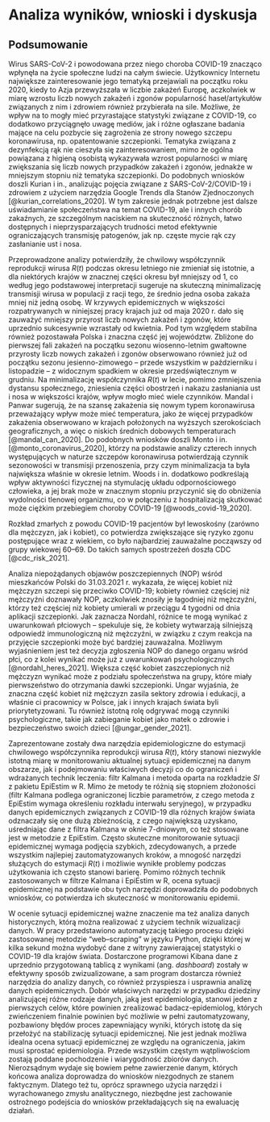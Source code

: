 # Analiza wyników, wnioski i dyskusja {#chapter06}

## Podsumowanie

Wirus SARS-CoV-2 i powodowana przez niego choroba COVID-19 znacząco
wpłynęła na życie społeczne ludzi na całym świecie. Użytkownicy
Internetu największe zainteresowanie jego tematyką przejawiali na
początku roku 2020, kiedy to Azja przewyższała w liczbie zakażeń Europę,
aczkolwiek w miarę wzrostu liczb nowych zakażeń i zgonów popularność
haseł/artykułów związanych z nim i zdrowiem również przybierała na sile.
Możliwe, że wpływ na to mogły mieć przyrastające statystyki związane z
COVID-19, co dodatkowo przyciągnęło uwagę mediów, jak i różne ogłaszane
badania mające na celu pozbycie się zagrożenia ze strony nowego szczepu
koronawirusa, np. opatentowanie szczepionki. Tematyka związana z
dezynfekcją rąk nie cieszyła się zainteresowaniem, mimo że ogólna
powiązana z higieną osobistą wykazywała wzrost popularności w miarę
zwiększania się liczb nowych przypadków zakażeń i zgonów, jednakże w
mniejszym stopniu niż tematyka szczepionki. Do podobnych wniosków doszli
Kurian i in., analizując pojęcia związane z SARS-CoV-2/COVID-19 i
zdrowiem z użyciem narzędzia Google Trends dla Stanów Zjednoczonych
[@kurian_correlations_2020]. W tym zakresie jednak potrzebne jest dalsze
uświadamianie społeczeństwa na temat COVID-19, ale i innych chorób
zakaźnych, ze szczególnym naciskiem na skuteczność różnych, łatwo
dostępnych i nieprzysparzających trudności metod efektywnie
ograniczających transmisję patogenów, jak np. częste mycie rąk czy
zasłanianie ust i nosa.

Przeprowadzone analizy potwierdziły, że chwilowy współczynnik
reprodukcji wirusa $R(t)$ podczas okresu letniego nie zmieniał się
istotnie, a dla niektórych krajów w znacznej części okresu był mniejszy
od 1, co według jego podstawowej interpretacji sugeruje na skuteczną
minimalizację transmisji wirusa w populacji z racji tego, że średnio
jedna osoba zakaża mniej niż jedną osobę. W krzywych epidemicznych w
większości rozpatrywanych w niniejszej pracy krajach już od maja 2020 r.
dało się zauważyć mniejszy przyrost liczb nowych zakażeń i zgonów, które
uprzednio sukcesywnie wzrastały od kwietnia. Pod tym względem stabilna
również pozostawała Polska i znaczna część jej województw. Zbliżone do
pierwszej fali zakażeń na początku sezonu wiosenno-letnim gwałtowne
przyrosty liczb nowych zakażeń i zgonów obserwowano również już od
początku sezonu jesienno-zimowego -- przede wszystkim w październiku i
listopadzie -- z widocznym spadkiem w okresie przedświątecznym w
grudniu. Na minimalizację współczynnika $R(t)$ w lecie, pomimo
zmniejszenia dystansu społecznego, zniesienia części obostrzeń i nakazu
zasłaniania ust i nosa w większości krajów, wpływ mogło mieć wiele
czynników. Mandal i Panwar sugerują, że na szansę zakażenia się nowym
typem koronawirusa przeważający wpływ może mieć temperatura, jako że
więcej przypadków zakażenia obserwowano w krajach położonych na wyższych
szerokościach geograficznych, a więc o niskich średnich dobowych
temperaturach [@mandal_can_2020]. Do podobnych wniosków doszli Monto i
in. [@monto_coronavirus_2020], którzy na podstawie analizy czterech
innych występujących w naturze szczepów koronawirusa potwierdzają
czynnik sezonowości w transmisji przenoszenia, przy czym minimalizacja
ta była największa właśnie w okresie letnim. Woods i in. dodatkowo
podkreślają wpływ aktywności fizycznej na stymulację układu
odpornościowego człowieka, a jej brak może w znacznym stopniu przyczynić
się do obniżenia wydolności tlenowej organizmu, co w połączeniu z
hospitalizacją skutkować może ciężkim przebiegiem choroby COVID-19
[@woods_covid-19_2020].

Rozkład zmarłych z powodu COVID-19 pacjentów był lewoskośny (zarówno dla
mężczyzn, jak i kobiet), co potwierdza zwiększające się ryzyko zgonu
postępujące wraz z wiekiem, co było najbardziej zauważalne począwszy od
grupy wiekowej 60--69. Do takich samych spostrzeżeń doszła CDC
[@cdc_risk_2021].

Analiza niepożądanych objawów poszczepiennych (NOP) wśród mieszkańców
Polski do 31.03.2021 r. wykazała, że więcej kobiet niż mężczyzn szczepi
się przeciwko COVID-19; kobiety również częściej niż mężczyźni doznawały
NOP, aczkolwiek znosiły je łagodniej niż mężczyźni, którzy też częściej
niż kobiety umierali w przeciągu 4 tygodni od dnia aplikacji
szczepionki. Jak zaznacza Nordahl, różnice te mogą wynikać z uwarunkowań
płciowych -- spekuluje się, że kobiety wytwarzają silniejszą odpowiedź
immunologiczną niż mężczyźni, w związku z czym reakcja na przyjęcie
szczepionki może być bardziej zauważalna. Możliwym wyjaśnieniem jest też
decyzja zgłoszenia NOP do danego organu wśród płci, co z kolei wynikać
może już z uwarunkowań psychologicznych [@nordahl_heres_2021]. Większa
część kobiet zaszczepionych niż mężczyzn wynikać może z podziału
społeczeństwa na grupy, które miały pierwszeństwo do otrzymania dawki
szczepionki. Ungar wyjaśnia, że znaczna część kobiet niż mężczyzn zasila
sektory zdrowia i edukacji, a właśnie ci pracownicy w Polsce, jak i
innych krajach świata byli priorytetyzowani. Tu również istotną rolę
odgrywać mogą czynniki psychologiczne, takie jak zabieganie kobiet jako
matek o zdrowie i bezpieczeństwo swoich dzieci [@ungar_gender_2021].

Zaprezentowane zostały dwa narzędzia epidemiologiczne do estymacji
chwilowego współczynnika reprodukcji wirusa $R(t)$, który stanowi
niezwykle istotną miarę w monitorowaniu aktualnej sytuacji epidemicznej
na danym obszarze, jak i podejmowaniu właściwych decyzji co do
ograniczeń i wdrażanych technik leczenia: filtr Kalmana i metoda oparta
na rozkładzie $SI$ z pakietu EpiEstim w R. Mimo że metody te różnią się
stopniem złożoności (filtr Kalmana podlega ograniczonej liczbie
parametrów, z czego metoda z EpiEstim wymaga określeniu rozkładu
interwału seryjnego), w przypadku danych epidemicznych związanych z
COVID-19 dla różnych krajów świata odznaczały się one dużą zbieżnością,
z czego największą uzyskano, uśredniając dane z filtra Kalmana w oknie
7-dniowym, co też stosowane jest w metodzie z EpiEstim. Często skuteczne
monitorowanie sytuacji epidemicznej wymaga podjęcia szybkich,
zdecydowanych, a przede wszystkim najlepiej zautomatyzowanych kroków, a
mnogość narzędzi służących do estymacji $R(t)$ i możliwie wynikłe
problemy podczas użytkowania ich często stanowi barierę. Pomimo różnych
technik zastosowanych w filtrze Kalmana i EpiEstim w R, ocena sytuacji
epidemicznej na podstawie obu tych narzędzi doprowadziła do podobnych
wniosków, co potwierdza ich skuteczność w monitorowaniu epidemii.

W ocenie sytuacji epidemicznej ważne znaczenie ma też analiza danych
historycznych, którą można realizować z użyciem technik wizualizacji
danych. W pracy przedstawiono automatyzację takiego procesu dzięki
zastosowanej metodzie "web--scraping" w języku Python, dzięki której w
kilka sekund można wydobyć dane z witryny zawierającej statystyki o
COVID-19 dla krajów świata. Dostarczone programowi Kibana dane z
uprzednio przygotowaną tablicą z wynikami (ang. *dashboard*) zostały w
efektywny sposób zwizualizowane, a sam program dostarcza również
narzędzia do analizy danych, co również przyspiesza i usprawnia analizę
danych epidemicznych. Dobór właściwych narzędzi w przypadku dziedziny
analizującej różne rodzaje danych, jaką jest epidemiologia, stanowi
jeden z pierwszych celów, które powinien zrealizować badacz-epidemiolog,
których zwieńczeniem finalnie powinien być możliwie w pełni
zautomatyzowany, pozbawiony błędów proces zapewniający wyniki, których
istotę da się przełożyć na stabilizację sytuacji epidemicznej. Nie jest
jednak możliwa idealna ocena sytuacji epidemicznej ze względu na
ograniczenia, jakim musi sprostać epidemiologia. Przede wszystkim
częstym wątpliwościom zostają poddane pochodzenie i wiarygodność zbiorów
danych. Nierozsądnym wydaje się bowiem pełne zawierzenie danym, których
końcowa analiza doprowadza do wniosków niezgodnych ze stanem faktycznym.
Dlatego też tu, oprócz sprawnego użycia narzędzi i wyrachowanego zmysłu
analitycznego, niezbędne jest zachowanie ostrożnego podejścia do
wniosków przekładających się na ewaluację działań.

[^1]: Odnosząc się do danego okresu rozprzestrzeniania się choroby, o
    pandemii można również się wyrazić jako o epidemii, np. epidemia
    COVID-19 w Wuhan w grudniu 2019 r.

[^2]: Głównie osoby pozostające długoterminowo w domu, pracujące w
    pomieszczeniach wentylowanych, itp.

[^3]: Głównie osoby mające stały kontakt z różnymi osobami; również te,
    których elementem pracy jest kontakt z drugą osobą, jak np. kurierzy
    czy pracownicy supermarketu.

[^4]: Jak zaznacza Google, listy najbardziej popularnych haseł
    konstruowane są na podstawie miernika popularności, czyli
    popularności hasła w aktualnym roku w stosunku do roku ubiegłego.
    Liczba wyświetleń hasła w danym punkcie czasu dzielona jest przez
    całkowitą liczbę wyświetleń, a wyniki są normalizowane na skali
    0--100, gdzie 0 oznacza znikomą popularność hasła, natomiast 100 --
    najwyższe zainteresowanie.

[^5]: Jak zaznacza Google, podane wyniki stanowią wyższy odsetek
    zapytań, a nie większą bezwzględną liczbę zapytań.

[^6]: Tematyka "Koronawirusy" uwzględnia wyszukiwane w wyszukiwarce
    Google hasła związane z kategorią "Wirusy" jako charakterystyczne
    dla "Koronawirusy" w ujęciu danego oficjalnego języka obowiązującego
    w analizowanym kraju.

[^7]: Artykuły: "COVID-19", "Koronawirusy"/"Coronavirus", "SARS-CoV-2".

[^8]: W tym przypadku analizowano Wikipedię w języku angielskim.

[^9]: Artykuły: "Dezynfekcja rąk"/"Hand washing", "Półmaska"/"Surgical
    mask", "Szczepionka"/"Vaccine".

[^10]: Przykładowo, stan zagrożenia epidemicznego w Polsce wprowadzony
    został 12.03.2020 r., a począwszy od 16.04.2020 r. przez polski rząd
    nałożony został nakaz zakrywania ust i nosa w przestrzeni
    publicznej, np. z użyciem półmaski.

[^11]: Wybrane zostały artykuły bezpośrednio związane z pandemią
    COVID-19 ("Koronawirusy", "COVID-19", "SARS-CoV-2") i pośrednio
    ("Higiena osobista", "Szczepionka", "Dezynfekcja rąk").

[^12]: 6 659 zaszczepionym osobom (0,1%) nie przypisano płci.

[^13]: Wg danych uzyskanych z pakietu EpiEstim w R.

[^14]: 12 krajów: Białoruś, Brazylia, Czechy, Indie, Litwa, Niemcy,
    Polska, Rosja, Słowacja, Stany Zjednoczone, Szwecja i Ukraina.

[^15]: Tj. zgodności wyrażenia
    $(k_i \wedge b_i < 1) \vee (k_i \wedge b_i \geqslant 1)$, które jest
    prawdziwe, jeśli wyestymowany z użyciem filtra Kalmana $R(t)$ jako
    $k_i$ jest mniejszy bądź większy od jedności z odpowiadającym z
    pakietu EpiEstim w R jako $b_i$.